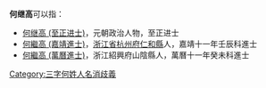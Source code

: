'''何继高'''可以指：
* [[何继高_(至正进士)|何继高 (至正进士)]]，元朝政治人物，至正进士
* [[何繼高_(嘉靖進士)|何繼高 (嘉靖進士)]]，[[浙江省|浙江省]][[杭州府|杭州府]][[仁和縣|仁和縣]]人，嘉靖十一年壬辰科進士
* [[何繼高_(萬曆進士)|何繼高 (萬曆進士)]]，浙江紹興府山陰縣人，萬曆十一年癸未科進士

{{disambig}}

[[Category:三字何姓人名消歧義|Category:三字何姓人名消歧義]]